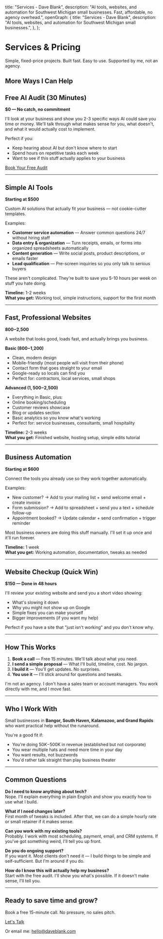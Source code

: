 
  title: "Services - Dave Blank",
  description: "AI tools, websites, and automation for Southwest Michigan small businesses. Fast, affordable, no agency overhead.",
  openGraph: {
    title: "Services - Dave Blank",
    description: "AI tools, websites, and automation for Southwest Michigan small businesses.",
  },
};

<div className="max-w-5xl mx-auto px-6">

<div className="max-w-3xl mx-auto mb-12">

# Services & Pricing

Simple, fixed-price projects. Built fast. Easy to use. Supported by me, not an agency.

</div>

<ProductizedServices />

<div className="max-w-3xl mx-auto mt-16">

## More Ways I Can Help

</div>

<div className="max-w-3xl mx-auto">

## Free AI Audit (30 Minutes)

**$0 — No catch, no commitment**

I'll look at your business and show you 2-3 specific ways AI could save you time or money. We'll talk through what makes sense for you, what doesn't, and what it would actually cost to implement.

Perfect if you:
- Keep hearing about AI but don't know where to start
- Spend hours on repetitive tasks each week
- Want to see if this stuff actually applies to your business

<div className="my-8 p-6 bg-accent/50 border border-border rounded-lg">
  <a href="https://cal.com/david-blank-umw37b" target="_blank" rel="noopener noreferrer" className="inline-flex items-center justify-center px-6 py-3 bg-foreground text-background rounded-lg font-medium hover:opacity-90 transition-opacity">
    Book Your Free Audit
  </a>
</div>

---

<div id="ai-tools"></div>

## Simple AI Tools

**Starting at $500**

Custom AI solutions that actually fit your business — not cookie-cutter templates.

Examples:
- **Customer service automation** — Answer common questions 24/7 without hiring staff
- **Data entry & organization** — Turn receipts, emails, or forms into organized spreadsheets automatically
- **Content generation** — Write social posts, product descriptions, or emails faster
- **Lead qualification** — Pre-screen inquiries so you only talk to serious buyers

These aren't complicated. They're built to save you 5-10 hours per week on stuff you hate doing.

**Timeline:** 1-2 weeks  
**What you get:** Working tool, simple instructions, support for the first month

---

<div id="websites"></div>

## Fast, Professional Websites

**$800-$2,500**

A website that looks good, loads fast, and actually brings you business.

**Basic ($800-$1,200)**
- Clean, modern design
- Mobile-friendly (most people will visit from their phone)
- Contact form that goes straight to your email
- Google-ready so locals can find you
- Perfect for: contractors, local services, small shops

**Advanced ($1,500-$2,500)**
- Everything in Basic, plus:
- Online booking/scheduling
- Customer reviews showcase
- Blog or updates section
- Basic analytics so you know what's working
- Perfect for: service businesses, consultants, small hospitality

**Timeline:** 2-3 weeks  
**What you get:** Finished website, hosting setup, simple edits tutorial

---

<div id="automation"></div>

## Business Automation

**Starting at $600**

Connect the tools you already use so they work together automatically.

Examples:
- New customer? → Add to your mailing list + send welcome email + create invoice
- Form submission? → Add to spreadsheet + send you a text + schedule follow-up
- Appointment booked? → Update calendar + send confirmation + trigger reminder

Most business owners are doing this stuff manually. I'll set it up once and it'll run forever.

**Timeline:** 1 week  
**What you get:** Working automation, documentation, tweaks as needed

---

## Website Checkup (Quick Win)

**$150 — Done in 48 hours**

I'll review your existing website and send you a short video showing:
- What's slowing it down
- Why you might not show up on Google
- Simple fixes you can make yourself
- Bigger improvements (if you want my help)

Perfect if you have a site that "just isn't working" and you don't know why.

---

## How This Works

1. **Book a call** — Free 15 minutes. We'll talk about what you need.
2. **I send a simple proposal** — What I'll build, timeline, cost. No jargon.
3. **I build it** — You'll get updates. No surprises.
4. **You use it** — I'll stick around for questions and tweaks.

I'm not an agency. I don't have a sales team or account managers. You work directly with me, and I move fast.

---

## Who I Work With

Small businesses in **Bangor, South Haven, Kalamazoo, and Grand Rapids** who want practical help without the runaround.

You're a good fit if:
- You're doing $50K-$500K in revenue (established but not corporate)
- You wear multiple hats and need more time in your day
- You want results, not buzzwords
- You'd rather talk straight than play business theater

---

## Common Questions

**Do I need to know anything about tech?**  
Nope. I'll explain everything in plain English and show you exactly how to use what I build.

**What if I need changes later?**  
First month of tweaks is included. After that, we can do a simple hourly rate or small retainer if it makes sense.

**Can you work with my existing tools?**  
Probably. I work with most scheduling, payment, email, and CRM systems. If you've got something weird, I'll tell you up front.

**Do you do ongoing support?**  
If you want it. Most clients don't need it — I build things to be simple and self-sufficient. But I'm around if you do.

**How do I know this will actually help my business?**  
Start with the free audit. I'll show you what's possible. If it doesn't make sense, I'll tell you.

---

<div className="my-12 p-8 bg-accent border border-border rounded-lg text-center">
  <h2 className="text-2xl font-semibold mb-4">Ready to save time and grow?</h2>
  <p className="text-muted-foreground mb-6">Book a free 15-minute call. No pressure, no sales pitch.</p>
  <a href="https://cal.com/david-blank-umw37b" target="_blank" rel="noopener noreferrer" className="inline-flex items-center justify-center px-6 py-3 bg-foreground text-background rounded-lg font-medium hover:opacity-90 transition-opacity">
    Let's Talk
  </a>
  <p className="text-sm text-muted-foreground mt-4">Or email me: <a href="mailto:hello@daveblank.com" className="underline">hello@daveblank.com</a></p>
</div>

</div>

</div>

